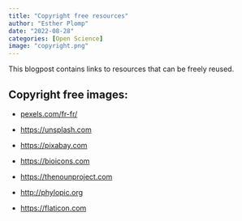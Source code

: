 ```yaml
---
title: "Copyright free resources"
author: "Esther Plomp"
date: "2022-08-28"
categories: [Open Science]
image: "copyright.png"
---
```


This blogpost contains links to resources that can be freely reused.

## Copyright free images:

-   [pexels.com/fr-fr/](https://t.co/oTioaam8Y1)

-   [https://unsplash.com](https://t.co/pueZRTCONF)

-   [https://pixabay.com](https://t.co/nhx3wlPHhv)

-   [https://bioicons.com](https://t.co/6XT1z2jgg5)

-   [https://thenounproject.com](https://t.co/2KCJU3xCAP)

-   [http://phylopic.org](https://t.co/QGnYaLsSjm)

-   [https://flaticon.com](https://t.co/TVlAtmlVDz)

## 
